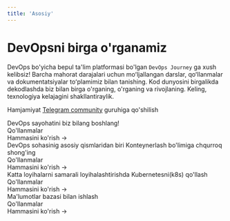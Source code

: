 ```yaml
---
title: 'Asosiy'
---
```



# DevOpsni birga o'rganamiz

DevOps bo'yicha bepul ta'lim platformasi bo'lgan `DevOps Journey` ga xush kelibsiz! Barcha mahorat darajalari uchun moʻljallangan darslar, qoʻllanmalar va dokumentatsiyalar toʻplamimiz bilan tanishing. Kod dunyosini birgalikda dekodlashda biz bilan birga o'rganing, o'rganing va rivojlaning. Keling, texnologiya kelajagini shakllantiraylik.

Hamjamiyat [Telegram
community](https://t.me/xinuxuz) guruhiga qo'shilish

<div className="mt-8">
  <Tabs items={['CI/CD', 'Konteynerlash', 'Kubernetes', 'Database']}>
    <Tab>
      <div className="mb-8">
        DevOps sayohatini biz bilang boshlang!
      </div>
      <div className="mb-4 text-xl font-bold">Qo'llanmalar</div>
      <Cards num={3}>
        <Card
          title="Jenkins CI/CD"
          description="Jenkisn bilan effektiv CI/CD yozishni o'rganamiz"
          icon="▶️"
          href="/guides/ci-cd/quickstart"
        />
        <Card
          title="Gitlab CI"
          description="Gitlab CI bilan ishlaymiz"
          icon="▶️"
          href="/guides/ci-cd/create-a-livestream"
        />
        <Card
          title="Github Action"
          description="Github Action bilan CI/CD yozamiz"
          icon="▶️"
          href="/guides/ci-cd/upload-a-video-asset"
        />
      </Cards>
      <div className="text-right mt-4">
        <Link href="/guides/ci-cd">Hammasini ko'rish →</Link>
      </div>
    </Tab>
    <Tab>
      <div className="mb-8">
        DevOps sohasinig asosiy qismlaridan biri Konteynerlash bo'limiga chqurroq shong'ing
      </div>
      <div className="mb-4 text-xl font-bold">Qo'llanmalar</div>
      <Cards num={3}>
        <Card
          title="Docker"
          description="Docker o'rnatish va sozlash birinchi qadam"
          icon="▶️"
          href="/guides/konteyner/get-started"
        />
        <Card
          title="Loyihalarni konteynerlash"
          description="Loyihalarni konteynerlash va joylashtirish"
          icon="▶️"
          href="/guides/konteyner/install-go-livepeer"
        />
        <Card
          title="Dokcer Swarm"
          description="Docker Swarm bilan ilk qadamlar"
          icon="▶️"
          href="/guides/konteyner/troubleshoot"
        />
      </Cards>
      <div className="text-right mt-4">
        <Link href="/guides/konteyner">Hammasini ko'rish →</Link>
      </div>
    </Tab>
    <Tab>
      <div className="mb-8">
      Katta loyihalarni samarali loyihalashtirishda Kubernetesni(k8s) qo'llash
      </div>
      <div className="mb-4 text-xl font-bold">Qo'llanmalar</div>
      <Cards num={3}>
        <Card
          title="Kubernetesga kirish"
          description="Kubernetesga ilk qadamlar"
          icon="▶️"
          href="/guides/k8s/bridge-lpt-to-arbitrum"
        />
        <Card
          title="Kubernetes Architecturesi"
          description="Kubernetes architecturesini o'rganib chiqish"
          icon="▶️"
          href="/guides/k8s/migrate-stake-to-arbitrum"
        />
      </Cards>
      <div className="text-right mt-4">
        <Link href="/guides/k8s">Hammasini ko'rish →</Link>
      </div>
    </Tab>
    <Tab>
      <div className="mb-8">
        Ma'lumotlar bazasi bilan ishlash
      </div>
      <div className="mb-4 text-xl font-bold">Qo'llanmalar</div>
      <Cards num={3}>
        <Card
          title="Postgresql"
          description="Postgresql bilan ishlash"
          icon="▶️"
          href="/guides/database/postgresql-ornatish"
        />
        <Card
          title="MySQL"
          description="MySQL bilan ishlash"
          icon="▶️"
          href="/guides/database/create-a-livestream"
        />
        <Card
          title="MongoDB"
          description="MongoDB bilan ishlash"
          icon="▶️"
          href="/guides/database/upload-a-video-asset"
        />
      </Cards>
      <div className="text-right mt-4">
        <Link href="/guides/database">Hammasini ko'rish →</Link>
      </div>
    </Tab>
  </Tabs>
</div>
